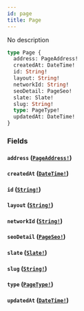 ```yaml
---
id: page
title: Page
---
```


No description

```graphql
type Page {
  address: PageAddress!
  createdAt: DateTime!
  id: String!
  layout: String!
  networkId: String!
  seoDetail: PageSeo!
  slate: Slate!
  slug: String!
  type: PageType!
  updatedAt: DateTime!
}
```

### Fields

#### `address` ([`PageAddress!`](/docs/graphql/objects/page-address))

#### `createdAt` ([`DateTime!`](/docs/graphql/scalars/date-time))

#### `id` ([`String!`](/docs/graphql/scalars/string))

#### `layout` ([`String!`](/docs/graphql/scalars/string))

#### `networkId` ([`String!`](/docs/graphql/scalars/string))

#### `seoDetail` ([`PageSeo!`](/docs/graphql/objects/page-seo))

#### `slate` ([`Slate!`](/docs/graphql/objects/slate))

#### `slug` ([`String!`](/docs/graphql/scalars/string))

#### `type` ([`PageType!`](/docs/graphql/enums/page-type))

#### `updatedAt` ([`DateTime!`](/docs/graphql/scalars/date-time))
